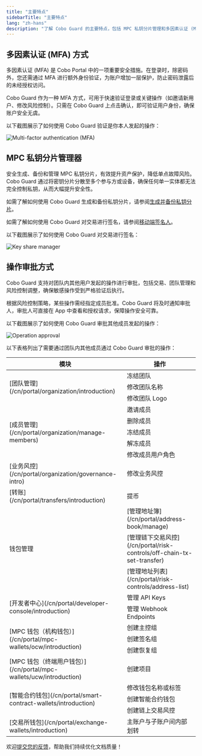 ```yaml
---
title: "主要特点"
sidebarTitle: "主要特点"
lang: "zh-hans"
description: "了解 Cobo Guard 的主要特点，包括 MPC 私钥分片管理和多因素认证 (MFA)和操作审批。"
---
```


## 多因素认证 (MFA) 方式

多因素认证 (MFA) 是 Cobo Portal 中的一项重要安全措施。在登录时，除密码外，您还需通过 MFA 进行额外身份验证，为账户增加一层保护，防止密码泄露后的未经授权访问。

Cobo Guard 作为一种 MFA 方式，可用于快速验证登录或关键操作（如邀请新用户、修改风险控制）。只需在 Cobo Guard 上点击确认，即可验证用户身份，确保账户安全无虞。

以下截图展示了如何使用 Cobo Guard 验证是你本人发起的操作：

<img src="/cn/images/cobo-guard/mfa.png" className="screenshot_modal" alt="Multi-factor authentication (MFA)" />

## MPC 私钥分片管理器
安全生成、备份和管理 MPC 私钥分片，有效提升资产保护，降低单点故障风险。Cobo Guard 通过将密钥分片分散至多个参与方或设备，确保任何单一实体都无法完全控制私钥，从而大幅提升安全性。

如需了解如何使用 Cobo Guard 生成和备份私钥分片，请参阅[生成并备份私钥分片](/cn/guard/generate-and-back-up-key-shares)。

如需了解如何使用 Cobo Guard 对交易进行签名，请参阅[移动端签名人](/cn/portal/mpc-wallets/ocw/holder-group-main-group#signer-type)。

以下截图展示了如何使用 Cobo Guard 对交易进行签名：

<img src="/cn/images/cobo-guard/sign-tx.jpg" className="screenshot_modal" alt="Key share manager" />

## 操作审批方式

Cobo Guard 支持对团队内其他用户发起的操作进行审批，包括交易、团队管理和风险控制调整，确保敏感操作受到严格验证后执行。

根据风险控制策略，某些操作需经指定成员批准。Cobo Guard 将及时通知审批人，审批人可直接在 App 中查看和授权请求，保障操作安全可靠。

以下截图展示了如何使用 Cobo Guard 审批其他成员发起的操作：

<img src="/cn/images/cobo-guard/approve.png" className="screenshot_modal" alt="Operation approval" />

以下表格列出了需要通过团队内其他成员通过 Cobo Guard 审批的操作：

<table>
  <thead>
    <tr>
      <th>模块</th>
      <th>操作</th>
    </tr>
  </thead>
  <tbody>
    <tr>
      <td rowspan="3">[团队管理](/cn/portal/organization/introduction)</td>
      <td>冻结团队</td>
    </tr>
    <tr>
      <td>修改团队名称</td>
    </tr>
    <tr>
      <td>修改团队 Logo</td>
    </tr>
    <tr>
      <td rowspan="5">[成员管理](/cn/portal/organization/manage-members)</td>
      <td>邀请成员</td>
    </tr>
    <tr>
      <td>删除成员</td>
    </tr>
    <tr>
      <td>冻结成员</td>
    </tr>
    <tr>
      <td>解冻成员</td>
    </tr>
    <tr>
      <td>修改成员用户角色</td>
    </tr>
    <tr>
      <td>[业务风控](/cn/portal/organization/governance-intro)</td>
      <td>修改业务风控</td>
    </tr>
    <tr>
      <td>[转账](/cn/portal/transfers/introduction)</td>
      <td>提币</td>
    </tr>
    <tr>
      <td rowspan="3">钱包管理</td>
      <td>[管理地址簿](/cn/portal/address-book/manage)</td>
    </tr>
    <tr>
      <td>[管理链下交易风控](/cn/portal/risk-controls/off-chain-tx-set-transfer)</td>
    </tr>
    <tr>
      <td>[管理地址列表](/cn/portal/risk-controls/address-list)</td>
    </tr>
    <tr>
      <td rowspan="2">[开发者中心](/cn/portal/developer-console/introduction)</td>
      <td>管理 API Keys</td>
    </tr>
    <tr>
      <td>管理 Webhook Endpoints</td>
    </tr>
    <tr>
      <td rowspan="3">[MPC 钱包（机构钱包）](/cn/portal/mpc-wallets/ocw/introduction)</td>
      <td>创建主控组</td>
    </tr>
    <tr>
      <td>创建签名组</td>
    </tr>
    <tr>
      <td>创建恢复组</td>
    </tr>
    <tr>
      <td>[MPC 钱包（终端用户钱包）](/cn/portal/mpc-wallets/ucw/introduction)</td>
      <td>创建项目</td>
    </tr>
    <tr>
      <td rowspan="3">[智能合约钱包](/cn/portal/smart-contract-wallets/introduction)</td>
      <td>修改钱包名称或标签</td>
    </tr>
    <tr>
      <td>创建智能合约钱包</td>
    </tr>
    <tr>
      <td>创建链上交易风控</td>
    </tr>
    <tr>
      <td>[交易所钱包](/cn/portal/exchange-wallets/introduction)</td>
      <td>主账户与子账户间内部划转</td>
    </tr>
  </tbody>
</table>

<Tip>欢迎[提交您的反馈](https://forms.zohopublic.com/cobo/form/DocumentFeedbackForm/formperma/QvLOhxJv1_JMsJ-1dleZ8Itb_7rzN-LtgvsDdxosoVI?referrername=manuals)，帮助我们持续优化文档质量！</Tip>